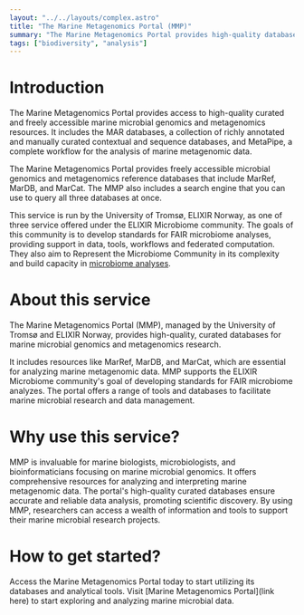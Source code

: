```yaml
---
layout: "../../layouts/complex.astro"
title: "The Marine Metagenomics Portal (MMP)"
summary: "The Marine Metagenomics Portal provides high-quality databases for marine microbial genomics and metagenomics research."
tags: ["biodiversity", "analysis"]
---
```


# Introduction

The Marine Metagenomics Portal provides access to high-quality curated
and freely accessible marine microbial genomics and metagenomics
resources. It includes the MAR databases, a collection of richly
annotated and manually curated contextual and sequence databases,
and MetaPipe, a complete workflow for the analysis of marine
metagenomic data.

The Marine Metagenomics Portal provides freely accessible
microbial genomics and metagenomics reference databases that
include MarRef, MarDB, and MarCat. The MMP also includes a
search engine that you can use to query all three databases at
once.

This service is run by the University of Tromsø, ELIXIR
Norway, as one of three service offered under the ELIXIR Microbiome
community. The goals of this community is to develop
standards for FAIR microbiome analyses, providing support
in data, tools, workflows and federated computation. They
also aim to Represent the Microbiome Community in its complexity
and build capacity in [microbiome analyses](https://elixir-europe.org/communities/microbiome).

# About this service

The Marine Metagenomics Portal (MMP), managed by the University
of Tromsø and ELIXIR Norway, provides high-quality, curated
databases for marine microbial genomics and metagenomics research.

It includes resources like MarRef, MarDB, and MarCat, which are
essential for analyzing marine metagenomic data. MMP supports
the ELIXIR Microbiome community's goal of developing standards
for FAIR microbiome analyzes. The portal offers a range
of tools and databases to facilitate marine microbial
research and data management.

# Why use this service?

MMP is invaluable for marine biologists, microbiologists,
and bioinformaticians focusing on marine microbial genomics.
It offers comprehensive resources for analyzing and interpreting
marine metagenomic data. The portal's high-quality curated
databases ensure accurate and reliable data analysis,
promoting scientific discovery. By using MMP, researchers
can access a wealth of information and tools to support
their marine microbial research projects.

# How to get started?

Access the Marine Metagenomics Portal today to start utilizing
its databases and analytical tools. Visit [Marine Metagenomics
Portal](link here) to start exploring and analyzing
marine microbial data.
